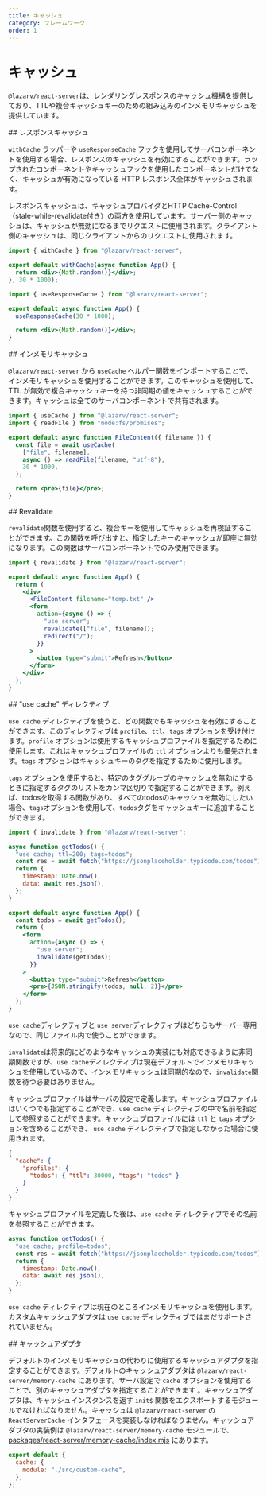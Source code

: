 ```yaml
---
title: キャッシュ
category: フレームワーク
order: 1
---
```



# キャッシュ

`@lazarv/react-server`は、レンダリングレスポンスのキャッシュ機構を提供しており、TTLや複合キャッシュキーのための組み込みのインメモリキャッシュを提供しています。

<Link name="レスポンスキャッシュ">
## レスポンスキャッシュ
</Link>

`withCache` ラッパーや `useResponseCache` フックを使用してサーバコンポーネントを使用する場合、レスポンスのキャッシュを有効にすることができます。ラップされたコンポーネントやキャッシュフックを使用したコンポーネントだけでなく、キャッシュが有効になっている HTTP レスポンス全体がキャッシュされます。

レスポンスキャッシュは、キャッシュプロバイダとHTTP Cache-Control（stale-while-revalidate付き）の両方を使用しています。サーバー側のキャッシュは、キャッシュが無効になるまでリクエストに使用されます。クライアント側のキャッシュは、同じクライアントからのリクエストに使用されます。

```jsx
import { withCache } from "@lazarv/react-server";

export default withCache(async function App() {
  return <div>{Math.random()}</div>;
}, 30 * 1000);
```

```jsx
import { useResponseCache } from "@lazarv/react-server";

export default async function App() {
  useResponseCache(30 * 1000);

  return <div>{Math.random()}</div>;
}
```

<Link name="インメモリキャッシュ">
## インメモリキャッシュ
</Link>

`@lazarv/react-server` から `useCache` ヘルパー関数をインポートすることで、インメモリキャッシュを使用することができます。このキャッシュを使用して、TTL が無効で複合キャッシュキーを持つ非同期の値をキャッシュすることができます。キャッシュは全てのサーバコンポーネントで共有されます。

```jsx
import { useCache } from "@lazarv/react-server";
import { readFile } from "node:fs/promises";

export default async function FileContent({ filename }) {
  const file = await useCache(
    ["file", filename],
    async () => readFile(filename, "utf-8"),
    30 * 1000,
  );

  return <pre>{file}</pre>;
}
```

<Link name="revalidate">
## Revalidate
</Link>

`revalidate`関数を使用すると、複合キーを使用してキャッシュを再検証することができます。この関数を呼び出すと、指定したキーのキャッシュが即座に無効になります。この関数はサーバコンポーネントでのみ使用できます。

```jsx
import { revalidate } from "@lazarv/react-server";

export default async function App() {
  return (
    <div>
      <FileContent filename="temp.txt" />
      <form
        action={async () => {
          "use server";
          revalidate(["file", filename]);
          redirect("/");
        }}
      >
        <button type="submit">Refresh</button>
      </form>
    </div>
  );
}
```

<Link name="use-cache">
## "use cache" ディレクティブ
</Link>

`use cache` ディレクティブを使うと、どの関数でもキャッシュを有効にすることができます。このディレクティブは `profile`、`ttl`、`tags` オプションを受け付けます。`profile` オプションは使用するキャッシュプロファイルを指定するために使用します。これはキャッシュプロファイルの `ttl` オプションよりも優先されます。`tags` オプションはキャッシュキーのタグを指定するために使用します。

`tags` オプションを使用すると、特定のタググループのキャッシュを無効にするときに指定するタグのリストをカンマ区切りで指定することができます。例えば、todosを取得する関数があり、すべてのtodosのキャッシュを無効にしたい場合、`tags`オプションを使用して、`todos`タグをキャッシュキーに追加することができます。

```jsx filename="App.jsx"
import { invalidate } from "@lazarv/react-server";

async function getTodos() {
  "use cache; ttl=200; tags=todos";
  const res = await fetch("https://jsonplaceholder.typicode.com/todos");
  return {
    timestamp: Date.now(),
    data: await res.json(),
  };
}

export default async function App() {
  const todos = await getTodos();
  return (
    <form
      action={async () => {
        "use server";
        invalidate(getTodos);
      }}
    >
      <button type="submit">Refresh</button>
      <pre>{JSON.stringify(todos, null, 2)}</pre>
    </form>
  );
}
```

`use cache`ディレクティブと `use server`ディレクティブはどちらもサーバー専用なので、同じファイル内で使うことができます。

`invalidate`は将来的にどのようなキャッシュの実装にも対応できるように非同期関数ですが、`use cache`ディレクティブは現在デフォルトでインメモリキャッシュを使用しているので、インメモリキャッシュは同期的なので、`invalidate`関数を待つ必要はありません。

キャッシュプロファイルはサーバの設定で定義します。キャッシュプロファイルはいくつでも指定することができ、`use cache` ディレクティブの中で名前を指定して参照することができます。キャッシュプロファイルには `ttl` と `tags` オプションを含めることができ、 `use cache` ディレクティブで指定しなかった場合に使用されます。

```json filename="react-server.config.json"
{
  "cache": {
    "profiles": {
      "todos": { "ttl": 30000, "tags": "todos" }
    }
  }
}
```
キャッシュプロファイルを定義した後は、`use cache` ディレクティブでその名前を参照することができます。

```jsx filename="App.jsx"
async function getTodos() {
  "use cache; profile=todos";
  const res = await fetch("https://jsonplaceholder.typicode.com/todos");
  return {
    timestamp: Date.now(),
    data: await res.json(),
  };
}
```

`use cache` ディレクティブは現在のところインメモリキャッシュを使用します。カスタムキャッシュアダプタは `use cache` ディレクティブではまだサポートされていません。

<Link name="キャッシュアダプタ">
## キャッシュアダプタ
</Link>

デフォルトのインメモリキャッシュの代わりに使用するキャッシュアダプタを指定することができます。デフォルトのキャッシュアダプタは `@lazarv/react-server/memory-cache` にあります。サーバ設定で `cache` オプションを使用することで、別のキャッシュアダプタを指定することができます  。キャッシュアダプタは、キャッシュインスタンスを返す `init$` 関数をエクスポートするモジュールでなければなりません。キャッシュは `@lazarv/react-server` の `ReactServerCache` インタフェースを実装しなければなりません。キャッシュアダプタの実装例は `@lazarv/react-server/memory-cache` モジュールで、[packages/react-server/memory-cache/index.mjs](https://github.com/lazarv/react-server/blob/main/packages/react-server/memory-cache/index.mjs) にあります。

```mjs filename="react-server.config.json"
export default {
  cache: {
    module: "./src/custom-cache",
  },
};
```
